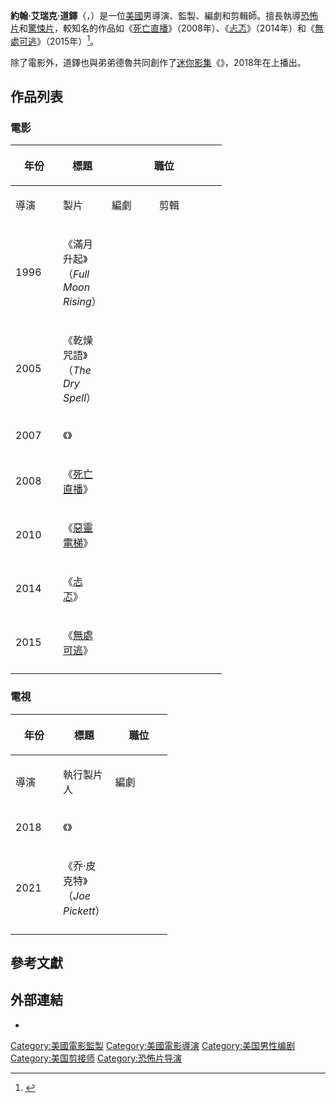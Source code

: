 {{noteTA
|G1=Movie
|G2=Show
|T=zh-cn:约翰·埃里克·道达尔;zh-tw:約翰·艾瑞克·道鐸;zh-hk:尊·艾歷·道爾;
|1=zh-cn:约翰;zh-tw:約翰;zh-hk:尊;
|2=zh-cn:埃里克;zh-tw:艾瑞克;zh-hk:艾歷;
|3=zh-cn:道达尔;zh-tw:道鐸;zh-hk:道爾;
}}
{{Infobox entertainer
| type = 導演
| name = 約翰·艾瑞克·道鐸
| foreignname = {{lang|en|John Erick Dowdle}}
| image = 
| caption = 
| birth_date = {{birth date and age|1972|12|01|d=fy}}
| birth_place = 美國[[明尼蘇達州|明尼蘇達州]][[聖保羅_(明尼蘇達州)|聖保羅]]
| occupation = 導演、製片人、編劇、剪輯師
| yearsactive = 1997年至今
| spouse = {{married|斯泰西·喬博斯基|2005}}
}}
'''約翰·艾瑞克·道鐸'''（{{lang-en|John Erick Dowdle}}，{{bd|1972年|12月1日}}）是一位[[美國|美國]]男導演、監製、編劇和剪輯師。擅長執導[[恐怖片|恐怖片]]和[[驚悚片|驚悚片]]，較知名的作品如《[[死亡直播_(2008年電影)|死亡直播]]》（2008年）、《[[忐忑_(電影)|忐忑]]》（2014年）和《[[無處可逃|無處可逃]]》（2015年）<ref>{{cite web|url=http://creativescreenwriting.com/dont-be-good-at-anything-else-the-dowdle-brothers-on-no-escape/|title=Don’t Be Good At Anything Else: The Dowdle Brothers on No Escape|last=Donahue|first=Lauri|date=2015-11-18|publisher=Creative Screenwriting|accessdate=2015-11-18|archive-date=2015-11-19|archive-url=https://web.archive.org/web/20151119215208/http://creativescreenwriting.com/dont-be-good-at-anything-else-the-dowdle-brothers-on-no-escape/|dead-url=no}}</ref>。

除了電影外，道鐸也與弟弟德魯共同創作了[[迷你影集|迷你影集]]《{{le|韋科慘案 (迷你劇)|Waco (miniseries)|韋科慘案}}》，2018年在{{le|派拉蒙聯網|Paramount Network}}上播出。

== 作品列表 ==
=== 電影 ===
{| class="wikitable"
|-  style="background:#ccc; text-align:center;"
! rowspan="2" style="width:33px;"|年份
! rowspan="2" |標題
! colspan="4" |職位
! rowspan="2" |預算
! rowspan="2" |票房
! rowspan="2" |附註
|-
! width=60 | 導演
! width=60 | 製片
! width=60 | 編劇
! width=60 | 剪輯
|-
|1996
|《滿月升起》（''Full Moon Rising''）
|{{yes}}
|{{yes}}
|{{yes}}
| 
| -
| -
|
|-
|2005
|《乾燥咒語》（''The Dry Spell''）
|{{yes}}
|
|{{yes}}
|{{yes}}
| -
| -
|提名-{{le|詩蘭丹斯影展|Slamdance Film Festival|詩蘭丹斯影展評審團大獎}}<ref>[http://www.imdb.com/name/nm0235719/awards John Erick Dowdle – Awards<!-- Bot generated title -->]</ref>
|-
|2007
|《{{le|恐怖錄影帶|The Poughkeepsie Tapes}}》
|{{yes}}
|
|{{yes}}
|
| -
| -
|
|-
|2008
|《[[死亡直播_(2008年電影)|死亡直播]]》
|{{yes}}
|
|{{yes}}
|
|1200萬美元
|4130萬美元<ref>{{cite web | url=http://www.boxofficemojo.com/movies/?id=quarantine.htm | title=Quarantine (2008) - Daily Box Office Result | publisher=[[Box_Office_Mojo|Box Office Mojo]] | accessdate=2008-10-10 | archive-date=2008-12-16 | archive-url=https://web.archive.org/web/20081216072650/http://www.boxofficemojo.com/movies/?id=quarantine.htm | dead-url=no }}</ref>
|
|-
|2010
|《[[惡靈電梯|惡靈電梯]]》
|{{yes}}
|
|
|
|1000萬美元
|6270萬美元<ref name=numbers>{{cite web|title=Devil|url=http://www.the-numbers.com/movies/2010/NCDEV.php|publisher=The Numbers|accessdate=2012-12-27|archive-date=2012-11-13|archive-url=https://web.archive.org/web/20121113231236/http://www.the-numbers.com/movies/2010/NCDEV.php|dead-url=no}}</ref>
|
|-
|2014
|《[[忐忑_(電影)|忐忑]]》
|{{yes}}
|
|{{yes}}
|
|500萬美元
|4189萬美元<ref>{{cite web|title=As Above, So Below|work=[[Box_Office_Mojo|Box Office Mojo]]|url=http://www.boxofficemojo.com/movies/?id=asabovesobelow.htm|accessdate=2016-05-02|archive-date=2017-07-09|archive-url=https://web.archive.org/web/20170709032120/http://www.boxofficemojo.com/movies/?id=asabovesobelow.htm|dead-url=no}}</ref>
|第三名-{{le|Fangoria電鋸獎|Fangoria Chainsaw Awards|Fangoria電鋸獎最佳廣泛發行電影}}
|-
|2015
|《[[無處可逃|無處可逃]]》
|{{yes}}
|
|{{yes}}
|
|500萬美元
|5441萬美元<ref>{{cite web |url=http://www.boxofficemojo.com/movies/?id=coup.htm |title=No Escape (2015) |website=Box Office Mojo |accessdate=2015-11-09 |archive-date=2015-11-07 |archive-url=https://web.archive.org/web/20151107074130/http://www.boxofficemojo.com/movies/?id=coup.htm |dead-url=no }}</ref>
|
|-
|}

=== 電視 ===
{| class="wikitable"
|-  style="background:#ccc; text-align:center;"
! rowspan="2" style="width:33px;"|年份
! rowspan="2" |標題
! colspan="3" |職位
! rowspan="2" |附註
|-
! width=60 | 導演
! width=60 | 執行製片人
! width=60 | 編劇
|-
|2018
|《{{le|韋科慘案 (迷你劇)|Waco (miniseries)|韋科慘案}}》
|{{yes}}
|{{yes}}
|{{yes}}
|[[迷你影集|迷你影集]]；兼創作者
|-
|2021
|《乔·皮克特》（''Joe Pickett''）
|{{yes}}
|{{yes}}
|{{yes}}
|
|-
|}

== 參考文獻 ==
{{reflist}}

== 外部連結 ==
* {{IMDb name|0235719}}

{{約翰·艾瑞克·道鐸}}
{{Authority control}}
{{DEFAULTSORT:Dowdle, John Erick}}
[[Category:美國電影監製|Category:美國電影監製]]
[[Category:美國電影導演|Category:美國電影導演]]
[[Category:美国男性编剧|Category:美国男性编剧]]
[[Category:美国剪接师|Category:美国剪接师]]
[[Category:恐怖片导演|Category:恐怖片导演]]